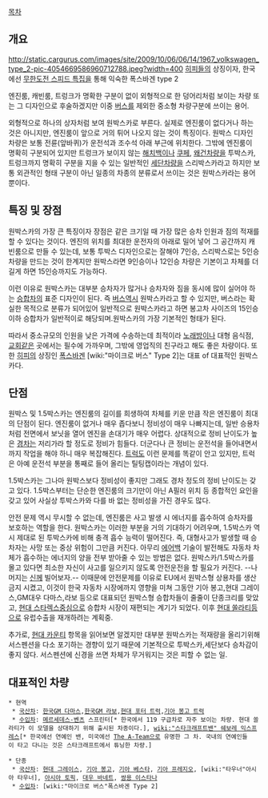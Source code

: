 [[목차]]

== 개요 ==
http://static.cargurus.com/images/site/2009/10/06/06/14/1967_volkswagen_type_2-pic-4054669586960712788.jpeg?width=400
[[히피]]들의 상징이자, 한국에선 [[무한도전 스피드 특집]]을 통해 익숙한 폭스바겐 type 2

엔진룸, 캐빈룸, 트렁크가 명확한 구분이 없이 외형적으로 한 덩어리처럼 보이는 차량 또는 그 디자인으로 후술하겠지만 이중 [[버스]]를 제외한 중소형 차량구분에 쓰이는 용어. 

외형적으로 하나의 상자처럼 보여 원박스카로 부른다. 실제로 엔진룸이 없다거나 하는 것은 아니지만, 엔진룸이 앞으로 거의 튀어 나오지 않는 것이 특징이다. 원박스 디자인 차량은 보통 전륜(앞바퀴)가 운전석과 조수석 아래 부근에 위치한다. 그밖에 엔진룸이 명확히 구분되어 있지만 트렁크가 보이지 않는 [[해치백]]이나 [[쿠페]], [[왜건]]차량을 투박스카, 트렁크까지 명확히 구분을 지을 수 있는 일반적인 [[세단]]차량을 스리박스카라고 하지만 보통 외관적인 형태 구분이 아닌 일종의 차종의 분류로서 쓰이는 것은 원박스카라는 용어 뿐이다.


== 특징 및 장점 ==
원박스카의 가장 큰 특징이자 장점은 같은 크기일 때 가장 많은 승차 인원과 짐의 적재를 할 수 있다는 것이다. 엔진의 위치를 최대한 운전자의 아래로 밀어 넣어 그 공간까지 캐빈룸으로 만들 수 있는데, 보통 투박스 디자인으로는 잘해야 7인승, 스리박스로는 5인승 차량을 만드는 것이 한계지만 원박스라면 9인승이나 12인승 차량은 기본이고 차체를 더 길게 하면 15인승까지도 가능하다.

이런 이유로 원박스카는 대부분 승차자가 많거나 승차자와 짐을 동시에 많이 실어야 하는 [[승합차]]의 표준 디자인이 된다. 즉 [[버스]]역시 원박스카라고 할 수 있지만, 버스라는 확실한 목적으로 분류가 되어있어 일반적으로 원박스카라고 하면 봉고차 사이즈의 15인승 이하 승합차가 일반적이로 해당되며.원박스카의 가장 기본적인 형태가 된다. 

따라서 중소규모의 인원을 낮은 가격에 수송하는데 최적이라 [[노래방]]이나 대형 음식점, [[교회]]같은 곳에서는 필수에 가까우며, 그밖에 영업직의 친구라고 해도 좋은 차량이다. 또한 [[히피]]의 상징인 [[폭스바겐]] [wiki:"마이크로 버스" Type 2]는 대표 of 대표적인 원박스카다.


== 단점 ==
원박스 및 1.5박스카는 엔진룸의 길이를 희생하여 차체를 키운 만큼 작은 엔진룸이 최대의 단점이 된다. 엔진룸이 없거나 매우 좁다보니 정비성이 매우 나빠지는데, 일반 승용차처럼 전면에서 보닛을 열어 엔진을 손대기가 매우 어렵다. 상대적으로 정비 난이도가 높은 [[경차]]는 저리가라 할 정도로 정비가 힘들다. 더군다나 큰 정비는 운전석을 들어내면서까지 작업을 해야 하니 매우 복잡해진다. [[트럭]]도 이런 문제를 똑같이 안고 있지만, 트럭은 아예 운전석 부분을 통째로 들어 올리는 틸팅캡이라는 개념이 있다. 

1.5박스카는 그나마 원박스보다 정비성이 좋지만 그래도 경차 정도의 정비 난이도는 갖고 있다. 1.5박스부터는 단순한 엔진룸의 크기만이 아닌 A필러 위치 등 종합적인 요인을 갖고 있어 사실상 투박스카와 다를 바 없는 정비성을 가진 경우도 많다.

안전 문제 역시 무시할 수 없는데, 엔진룸은 사고 발생 시 에너지를 흡수하여 승차자를 보호하는 역할을 한다. 원박스카는 이러한 부분을 거의 기대하기 어려우며, 1.5박스카 역시 제대로 된 투박스카에 비해 충격 흡수 능력이 떨어진다. 즉, 대형사고가 발생할 때 승차자는 사망 또는 중상 위험이 그만큼 커진다. 아무리 [[에어백]] 기술이 발전해도 자동차 차체가 흡수하는 에너지의 양을 전부 받아줄 수 있는 방법은 없다. 원박스카/1.5박스카를 몰고 있다면 최소한 자신이 사고를 일으키지 않도록 안전운전을 할 필요가 커진다. --나머지는 [[신]]께 빌어보자.-- 이때문에 안전문제를 이유로 EU에서 원박스형 상용차를 생산금지 시켰고, 이것이 한국 자동차 시장에까지 영향을 미쳐 그동안 기아 봉고,현대 그레이스,GM대우 다마스,라보 등으로 대표되던 원박스형 승합차들이 줄줄이 단종크리를 맞았고, [[현대 스타렉스]]중심으로 승합차 시장이 재편되는 계기가 되었다. 이후 [[현대 쏠라티]]등으로 유럽수출을 재개하려는 계획중.

추가로, [[현대 카운티]] 항목을 읽어보면 알겠지만 대부분 원박스카는 적재량을 올리기위해 서스펜션을 다소 포기하는 경향이 있기 때문에 기본적으로 투박스카,세단보다 승차감이 좋지 않다. 서스펜션에 신경을 쓰면 차체가 무거워지는 것은 피할 수 없는 일.

== 대표적인 차량 ==

 * 현역
  * [[국산차]]: [[한국GM 다마스]],[[한국GM 라보]],[[현대 포터|현대 포터 트럭]],[[기아 봉고|기아 봉고 트럭]]
  * [[수입차]]: [[메르세데스-벤츠]] 스프린터[* 한국에서 119 구급차로 자주 보이는 차량. 현대 쏠라티가 이 모델을 상대하기 위해 출시된 차종이다.], [[wiki:"스타크래프트밴" 쉐보레 익스프레스]][* 한국에선 연예인 밴, 미국에선 [[The A-Team]]으로 유명한 그 차. 국내의 연예인들이 타고 다니는 것은 스타크래프트에서 튜닝한 차량.]

 * 단종
  * [[국산차]]: [[현대 그레이스]], [[기아 봉고]], [[기아 베스타]], [[기아 프레지오]], [wiki:"타우너"아시아 타우너], [[아시아 토픽]], [[대우 바네트]], [[쌍용 이스타나]]
  * [[수입차]]: [wiki:"마이크로 버스"폭스바겐 Type 2]


